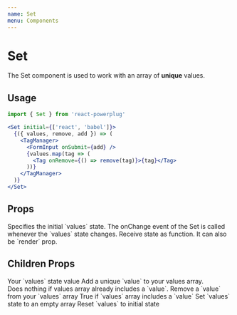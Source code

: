 ```yaml
---
name: Set
menu: Components
---
```



# Set

The Set component is used to work with an array of **unique** values.

## Usage

```js
import { Set } from 'react-powerplug'
```

```jsx
<Set initial={['react', 'babel']}>
  {({ values, remove, add }) => (
    <TagManager>
      <FormInput onSubmit={add} />
      {values.map(tag => (
        <Tag onRemove={() => remove(tag)}>{tag}</Tag>
      ))}
    </TagManager>
  )}
</Set>
```

## Props

<Props>
  <Prop name="initial" type="array" default={[]}>
    Specifies the initial `values` state.
  </Prop>
  <Prop name="onChange" type="function">
    The onChange event of the Set is called whenever the `values` state changes.
  </Prop>
  <Prop name="children" type="function">
    Receive state as function. It can also be `render` prop.
  </Prop>
</Props>

## Children Props

<ChildrenProps>
  <ChildrenProp name="values" type="array">
    Your `values` state value
  </ChildrenProp>
  <ChildrenProp name="add" type="function">
    Add a unique `value` to your values array.<br />
    Does nothing if values array already includes a `value`.
  </ChildrenProp>
  <ChildrenProp name="remove" type="function">
    Remove a `value` from your `values` array
  </ChildrenProp>
  <ChildrenProp name="has" type="function">
    True if `values` array includes a `value`
  </ChildrenProp>
  <ChildrenProp name="clear" type="function">
    Set `values` state to an empty array
  </ChildrenProp>
  <ChildrenProp name="reset" type="function">
    Reset `values` to initial state
  </ChildrenProp>
</ChildrenProps>
